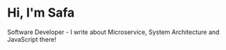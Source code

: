 # Hi, I'm Safa

Software Developer - I write about  Microservice, System Architecture and JavaScript there!
